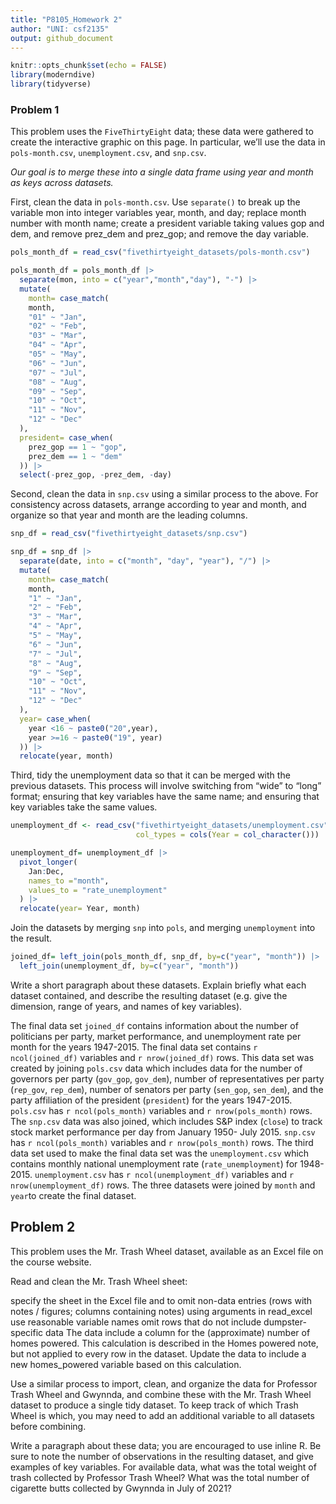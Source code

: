 ```yaml
---
title: "P8105_Homework 2"
author: "UNI: csf2135"
output: github_document
---
```


```r
knitr::opts_chunk$set(echo = FALSE)
library(moderndive)
library(tidyverse)
```

### Problem 1
This problem uses the `FiveThirtyEight` data; these data were gathered to create the interactive graphic on this page. In particular, we’ll use the data in `pols-month.csv`, `unemployment.csv`, and `snp.csv`. 

*Our goal is to merge these into a single data frame using year and month as keys across datasets.*

First, clean the data in `pols-month.csv`. Use `separate()` to break up the variable mon into integer variables year, month, and day; replace month number with month name; create a president variable taking values gop and dem, and remove prez_dem and prez_gop; and remove the day variable.
```r
pols_month_df = read_csv("fivethirtyeight_datasets/pols-month.csv")

pols_month_df = pols_month_df |> 
  separate(mon, into = c("year","month","day"), "-") |> 
  mutate(
    month= case_match(
    month, 
    "01" ~ "Jan", 
    "02" ~ "Feb", 
    "03" ~ "Mar", 
    "04" ~ "Apr", 
    "05" ~ "May", 
    "06" ~ "Jun", 
    "07" ~ "Jul", 
    "08" ~ "Aug", 
    "09" ~ "Sep", 
    "10" ~ "Oct", 
    "11" ~ "Nov", 
    "12" ~ "Dec"
  ), 
  president= case_when(
    prez_gop == 1 ~ "gop", 
    prez_dem == 1 ~ "dem"
  )) |> 
  select(-prez_gop, -prez_dem, -day)
```

Second, clean the data in `snp.csv` using a similar process to the above. For consistency across datasets, arrange according to year and month, and organize so that year and month are the leading columns.
```r
snp_df = read_csv("fivethirtyeight_datasets/snp.csv")

snp_df = snp_df |> 
  separate(date, into = c("month", "day", "year"), "/") |> 
  mutate(
    month= case_match(
    month, 
    "1" ~ "Jan", 
    "2" ~ "Feb", 
    "3" ~ "Mar", 
    "4" ~ "Apr", 
    "5" ~ "May", 
    "6" ~ "Jun", 
    "7" ~ "Jul", 
    "8" ~ "Aug", 
    "9" ~ "Sep", 
    "10" ~ "Oct", 
    "11" ~ "Nov", 
    "12" ~ "Dec"
  ),
  year= case_when(
    year <16 ~ paste0("20",year), 
    year >=16 ~ paste0("19", year)
  )) |> 
  relocate(year, month)
```

Third, tidy the unemployment data so that it can be merged with the previous datasets. This process will involve switching from “wide” to “long” format; ensuring that key variables have the same name; and ensuring that key variables take the same values.
```r
unemployment_df <- read_csv("fivethirtyeight_datasets/unemployment.csv", 
                            col_types = cols(Year = col_character()))

unemployment_df= unemployment_df |> 
  pivot_longer(
    Jan:Dec, 
    names_to ="month", 
    values_to = "rate_unemployment"
  ) |> 
  relocate(year= Year, month)

```

Join the datasets by merging `snp` into `pols`, and merging `unemployment` into the result.
```r
joined_df= left_join(pols_month_df, snp_df, by=c("year", "month")) |> 
  left_join(unemployment_df, by=c("year", "month"))
```

Write a short paragraph about these datasets. Explain briefly what each dataset contained, and describe the resulting dataset (e.g. give the dimension, range of years, and names of key variables).

The final data set `joined_df` contains information about the number of politicians per party, market performance, and unemployment rate per month for the years 1947-2015. The final data set contains `r ncol(joined_df)` variables and `r nrow(joined_df)` rows. This data set was created by joining `pols.csv` data which includes data for the number of governors per party (`gov_gop`, `gov_dem`), number of representatives per party (`rep_gov`, `rep_dem`), number of senators per party (`sen_gop`, `sen_dem`), and the party affiliation of the president (`president`) for the years 1947-2015. `pols.csv` has `r ncol(pols_month)` variables and `r nrow(pols_month)` rows. The `snp.csv` data was also joined, which includes S&P index (`close`) to track stock market performance per day from January 1950- July 2015. `snp.csv` has `r ncol(pols_month)` variables and `r nrow(pols_month)` rows. The third data set used to make the final data set was the `unemployment.csv` which contains monthly national unemployment rate (`rate_unemployment`) for 1948- 2015. `unemployment.csv` has `r ncol(unemployment_df)` variables and `r nrow(unemployment_df)` rows. The three datasets were joined by `month` and `year`to create the final dataset. 

## Problem 2
This problem uses the Mr. Trash Wheel dataset, available as an Excel file on the course website.

Read and clean the Mr. Trash Wheel sheet:

specify the sheet in the Excel file and to omit non-data entries (rows with notes / figures; columns containing notes) using arguments in read_excel
use reasonable variable names
omit rows that do not include dumpster-specific data
The data include a column for the (approximate) number of homes powered. This calculation is described in the Homes powered note, but not applied to every row in the dataset. Update the data to include a new homes_powered variable based on this calculation.

Use a similar process to import, clean, and organize the data for Professor Trash Wheel and Gwynnda, and combine these with the Mr. Trash Wheel dataset to produce a single tidy dataset. To keep track of which Trash Wheel is which, you may need to add an additional variable to all datasets before combining.

Write a paragraph about these data; you are encouraged to use inline R. Be sure to note the number of observations in the resulting dataset, and give examples of key variables. For available data, what was the total weight of trash collected by Professor Trash Wheel? What was the total number of cigarette butts collected by Gwynnda in July of 2021?



```r

 
```


